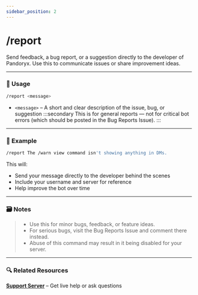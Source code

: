 ```yaml
---
sidebar_position: 2
---
```


# /report 

Send feedback, a bug report, or a suggestion directly to the developer of Pandoryx. Use this to communicate issues or share improvement ideas.

<hr className="md-divider-gradient" />

### 💬 Usage
```bash
/report <message>
```
- `<message>` – A short and clear description of the issue, bug, or suggestion
:::secondary
This is for general reports — not for critical bot errors (which should be posted in the Bug Reports Issue).
:::

<hr className="md-divider-gradient" />

### 📌 Example
```bash
/report The /warn view command isn't showing anything in DMs.
```
This will:
- Send your message directly to the developer behind the scenes
- Include your username and server for reference
- Help improve the bot over time

<hr className="md-divider-gradient" />

### 🗃️ Notes
> - Use this for minor bugs, feedback, or feature ideas.
> - For serious bugs, visit the Bug Reports Issue and comment there instead.
> - Abuse of this command may result in it being disabled for your server.

<hr className="md-divider-gradient" />

### 🔍 Related Resources
[**Support Server**](https://discord.gg/jS5eTjhK7R) – Get live help or ask questions